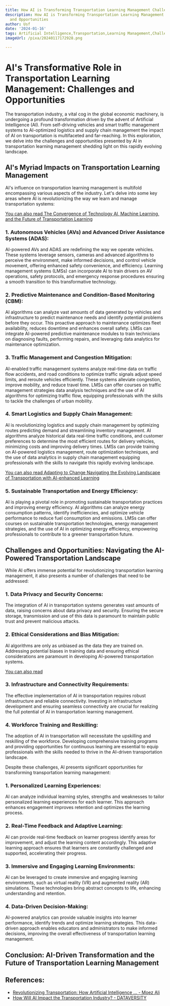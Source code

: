 ```yaml
---
title: How AI is Transforming Transportation Learning Management Challenges and Opportunities
description: How AI is Transforming Transportation Learning Management Challenges
  and Opportunities
author: Usf
date: '2024-01-16'
tags: Artificial Intelligence,Transportation,Learning Management,Challenges,Opportunities
imageUrl: /pixa/20240117172928.png

---
```

# **AI's Transformative Role  in Transportation Learning  Management: Challenges and Opportunities**

The transportation industry, a vital cog in the global economic machinery, is undergoing a profound transformation driven by the advent of  Artificial Intelligence  (AI). From self-driving vehicles  and smart traffic management systems to AI-optimized  logistics and supply chain management the impact of AI on  transportation is multifaceted and far-reaching. In this exploration, we delve into the challenges and opportunities  presented by AI in transportation learning management  shedding light  on this rapidly evolving landscape.

## **AI's Myriad Impacts on  Transportation Learning Management**

AI's influence on transportation learning management is multifold encompassing various aspects of the  industry.  Let's delve into some key areas where AI is revolutionizing the  way we learn and manage  transportation systems:

[You can also read The Convergence of Technology AI, Machine Learning, and the Future  of  Transportation Learning](The%20Convergence%20of%20Technology%20AI%2C%20Machine%20Learning%2C%20and%20the%20Future%20of%20Transportation%20Learning)


### **1. Autonomous Vehicles (AVs) and Advanced Driver Assistance Systems (ADAS)**:

AI-powered AVs and ADAS are  redefining the way we operate vehicles. These systems leverage sensors, cameras and advanced algorithms to perceive the environment, make informed decisions,  and control vehicle movement, offering enhanced safety convenience,  and efficiency. Learning management systems (LMSs) can incorporate  AI to train drivers  on AV operations, safety protocols, and emergency  response procedures ensuring a smooth transition to this transformative technology.

###  **2. Predictive Maintenance and Condition-Based  Monitoring (CBM)**:

AI algorithms can analyze vast amounts of data generated by vehicles  and  infrastructure to predict maintenance  needs and identify potential  problems before they occur. This proactive approach  to maintenance optimizes fleet availability, reduces downtime and enhances overall safety. LMSs can integrate AI-powered predictive maintenance modules to train technicians on diagnosing faults, performing repairs, and leveraging data  analytics for maintenance optimization.

### **3. Traffic  Management and Congestion Mitigation:**

AI-enabled traffic management systems analyze real-time data on traffic flow accidents, and road conditions to optimize traffic signals adjust speed limits, and reroute vehicles efficiently. These systems alleviate congestion, improve mobility, and reduce travel time. LMSs  can offer courses on  traffic management strategies data analysis techniques and the use of AI algorithms for optimizing traffic flow, equipping professionals with the skills to tackle the challenges of urban mobility.

### **4. Smart  Logistics and Supply Chain Management:**

AI  is revolutionizing logistics and supply chain management by optimizing routes predicting demand and streamlining inventory management. AI algorithms analyze historical data real-time traffic conditions, and customer preferences to  determine the most efficient routes for delivery vehicles, minimizing costs  and improving delivery times. LMSs can provide training on AI-powered logistics management, route optimization techniques, and the use of data analytics in supply chain management equipping professionals with  the skills to navigate  this rapidly evolving landscape.

[You  can also read Adapting to Change Navigating the Evolving  Landscape of Transportation with AI-enhanced Learning](Adapting%20to%20Change%20Navigating%20the%20Evolving%20Landscape%20of%20Transportation%20with%20AI-enhanced%20Learning)


### **5. Sustainable Transportation and  Energy Efficiency:**

AI is  playing a pivotal role in promoting sustainable transportation practices and  improving energy efficiency. AI algorithms  can analyze energy consumption patterns, identify inefficiencies, and optimize vehicle performance to reduce fuel consumption and emissions. LMSs can offer courses on  sustainable transportation technologies, energy management strategies,  and the use of AI in optimizing energy efficiency, empowering professionals to contribute to a greener transportation  future.

## **Challenges and Opportunities: Navigating  the AI-Powered Transportation Landscape**

While AI offers immense potential for  revolutionizing transportation learning management, it also presents a number of challenges that need to be addressed:

### **1. Data  Privacy and  Security Concerns:**

The integration  of AI in  transportation systems generates vast amounts of  data, raising concerns about data privacy and security. Ensuring the secure storage, transmission and use of this data is  paramount to maintain public trust and  prevent malicious attacks.

### **2. Ethical Considerations and Bias Mitigation:**

AI algorithms are only as unbiased as the data they are trained on. Addressing potential biases in  training data and ensuring ethical considerations are  paramount in developing AI-powered transportation systems.

[You can also read ]()


### **3. Infrastructure and Connectivity Requirements:**

The  effective implementation of AI in transportation requires robust infrastructure and reliable  connectivity. Investing in infrastructure development and ensuring seamless connectivity are crucial for realizing the full potential of AI in transportation learning management.

### **4. Workforce Training and Reskilling:**

The adoption of AI in transportation will  necessitate  the upskilling and reskilling of the workforce. Developing comprehensive training  programs and providing opportunities for continuous learning are  essential  to equip professionals with the skills needed to  thrive in the AI-driven transportation landscape.

Despite these challenges, AI presents  significant opportunities for transforming transportation learning management:

### **1. Personalized Learning Experiences:**

AI can  analyze individual learning styles, strengths and weaknesses to tailor personalized  learning experiences for each  learner. This approach enhances engagement  improves retention and optimizes the learning process.

### **2. Real-Time Feedback  and Adaptive  Learning:**

AI can provide real-time feedback on learner progress identify areas for improvement, and adjust the learning content accordingly. This adaptive  learning approach ensures  that learners are constantly challenged and supported, accelerating their progress.

### **3. Immersive  and  Engaging Learning Environments:**

AI can be leveraged to create immersive and engaging learning environments, such as  virtual reality (VR)  and augmented reality (AR) simulations. These technologies bring abstract concepts to life, enhancing understanding  and retention.

### **4. Data-Driven Decision-Making:**

AI-powered analytics can provide valuable insights into learner performance, identify trends and optimize learning strategies. This data-driven approach enables educators and administrators to make informed  decisions, improving the  overall effectiveness of transportation learning management.

## **Conclusion: AI-Driven  Transformation and the  Future of Transportation Learning Management**

## References:
- [Revolutionizing Transportation: How Artificial Intelligence ... - Moez Ali](https://moez-62905.medium.com/revolutionizing-transportation-how-artificial-intelligence-is-disrupting-the-industry-4e4f913789b5)
- [How Will AI Impact the Transportation Industry? - DATAVERSITY](https://www.dataversity.net/how-will-ai-impact-the-transportation-industry/)
